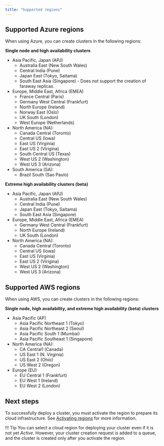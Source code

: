 ```yaml
---
title: "Supported regions"
---
```


## Supported Azure regions 

When using Azure, you can create clusters in the following regions:

**Single node and high availability clusters**

- Asia Pacific, Japan (APJ)
  - Australia East (New South Wales)
  - Central India (Pune)
  - Japan East (Tokyo, Saitama)
  - South East Asia (Singapore) - Does not support the creation of faraway replicas.
- Europe, Middle East, Africa (EMEA)
  - France Central (Paris)
  - Germany West Central (Frankfurt)
  - North Europe (Ireland)
  - Norway East (Oslo)
  - UK South (London)
  - West Europe (Netherlands)
- North America (NA):
  - Canada Central (Toronto)
  - Central US (Iowa)
  - East US (Virginia)
  - East US 2 (Virigina)
  - South Central US (Texas)
  - West US 2 (Washington)
  - West US 3 (Arizona)
- South America (SA):
  - Brazil South (Sao Paulo)

**Extreme high availability clusters (beta)** 

- Asia Pacific, Japan (APJ)
  - Australia East (New South Wales)
  - Central India (Pune)
  - Japan East (Tokyo, Saitama)
  - South East Asia (Singapore)
- Europe, Middle East, Africa (EMEA)
  - Germany West Central (Frankfurt)
  - North Europe (Ireland)
  - UK South (London)
- North America (NA):
  - Canada Central (Toronto)
  - Central US (Iowa)
  - East US (Virginia)
  - East US 2 (Virigina)
  - West US 2 (Washington)
  - West US 3 (Arizona)

## Supported AWS regions 

When using AWS, you can create clusters in the following regions:

**Single node, high availability, and extreme high availability (beta) clusters**

- Asia Pacific (AP)
  - Asia Pacific Northeast 1 (Tokyo)
  - Asia Pacific Northeast 2 (Seoul)
  - Asia Pacific South 1 (Mumbai)
  - Asia Pacific Southeast 1 (Singapore)
- North America (NA):
  - CA Central1 (Canada)
  - US East 1 (N. Virginia)
  - US East 2 (Ohio)
  - US West 2 (Oregon)
- Europe (EU)
  - EU Central 1 (Frankfurt)
  - EU West 1 (Ireland)
  - EU West 2 (London)



## Next steps

To successfully deploy a cluster, you must activate the region to prepare its cloud infrastructure. See [Activating regions](/biganimal/latest/getting_started/activating_regions) for more information.

!!! Tip
    You can select a cloud region for deploying your cluster even if it is not yet *Active*. However, your cluster creation request is added to a queue, and the cluster is created only after you activate the region. 